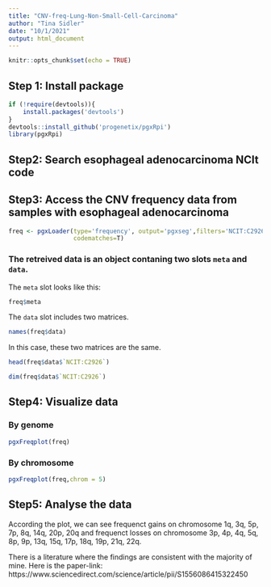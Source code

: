 ```yaml
---
title: "CNV-freq-Lung-Non-Small-Cell-Carcinoma"
author: "Tina Sidler"
date: "10/1/2021"
output: html_document
---
```


```r
knitr::opts_chunk$set(echo = TRUE)
```

## Step 1: Install package

```r
if (!require(devtools)){
    install.packages('devtools')
}
devtools::install_github('progenetix/pgxRpi')
library(pgxRpi)
```

## Step2: Search esophageal adenocarcinoma NCIt code

## Step3: Access the CNV frequency data from samples with esophageal adenocarcinoma

```r
freq <- pgxLoader(type='frequency', output='pgxseg',filters='NCIT:C2926',
                  codematches=T)
```

### The retreived data is an object contaning two slots `meta` and `data`.

The `meta` slot looks like this:

```r
freq$meta
```

The `data` slot includes two matrices.

```r
names(freq$data)
```

In this case, these two matrices are the same.

```r
head(freq$data$`NCIT:C2926`)
```

```r
dim(freq$data$`NCIT:C2926`)
```

## Step4: Visualize data

### By genome

```r
pgxFreqplot(freq)
```

### By chromosome

```r
pgxFreqplot(freq,chrom = 5)
```

## Step5: Analyse the data

According the plot, we can see frequenct gains on chromosome  1q, 3q, 5p, 7p, 8q, 14q, 20p, 20q and frequenct losses on chromosome 3p, 4p, 4q, 5q, 8p, 9p, 13q, 15q, 17p, 18q, 19p, 21q, 22q.

There is a literature where the findings are consistent with the majority of mine. Here is the paper-link: https://www.sciencedirect.com/science/article/pii/S1556086415322450
